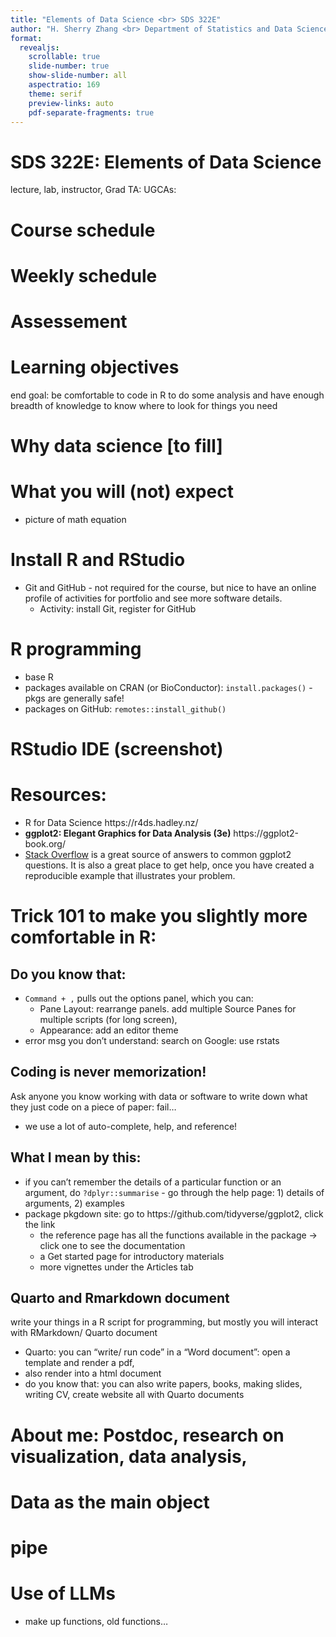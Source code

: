 ```yaml
---
title: "Elements of Data Science <br> SDS 322E"
author: "H. Sherry Zhang <br> Department of Statistics and Data Sciences <br> The University of Texas at Austin <br>  <br> week 01 lecture 01 Fall 2025"
format: 
  revealjs:
    scrollable: true
    slide-number: true
    show-slide-number: all
    aspectratio: 169
    theme: serif
    preview-links: auto
    pdf-separate-fragments: true
---
```


# SDS 322E: Elements of Data Science

lecture, lab, instructor, Grad TA: UGCAs:

# Course schedule

# Weekly schedule

# Assessement

# Learning objectives

end goal: be comfortable to code in R to do some analysis and have enough breadth of knowledge to know where to look for things you need

# Why data science \[to fill\]

# What you will (not) expect

- picture of math equation


# Install R and RStudio

-   Git and GitHub - not required for the course, but nice to have an online profile of activities for portfolio and see more software details.
    -   Activity: install Git, register for GitHub

# R programming

- base R
- packages available on CRAN (or BioConductor): `install.packages()` - pkgs are generally safe!
- packages on GitHub: `remotes::install_github()`


# RStudio IDE (screenshot)

# Resources:

  - R for Data Science https://r4ds.hadley.nz/
  - **ggplot2: Elegant Graphics for Data Analysis (3e)** https://ggplot2-book.org/
  - [Stack Overflow](https://stackoverflow.com/questions/tagged/ggplot2?sort=frequent&pageSize=50) is a great source of answers to common ggplot2 questions. It is also
a great place to get help, once you have created a reproducible
example that illustrates your problem.

# Trick 101 to make you slightly more comfortable in R:

## Do you know that:

-   `Command + ,` pulls out the options panel, which you can:
    -   Pane Layout: rearrange panels. add multiple Source Panes for multiple scripts (for long screen),
    -   Appearance: add an editor theme
-   error msg you don’t understand: search on Google: use rstats

## Coding is never memorization! 

Ask anyone you know working with data or software to write down what they just code on a piece of paper: fail…

  - we use a lot of auto-complete, help, and reference!
  

## What I mean by this:

- if you can’t remember the details of a particular function or an argument, do `?dplyr::summarise` - go through the help page: 1) details of arguments, 2) examples
- package pkgdown site: go to https://github.com/tidyverse/ggplot2, click the link
    - the reference page has all the functions available in the package → click one to see the documentation
    - a Get started page for introductory materials
    - more vignettes under the Articles tab

## Quarto and Rmarkdown document

write your things in a R script for programming, but mostly you will interact with RMarkdown/ Quarto document 

  - Quarto: you can “write/ run code” in a “Word document”: open a template and render a pdf, 
  - also render into a html document 
  - do you know that: you can also write papers, books, making slides, writing CV, create website all with Quarto documents

# About me: Postdoc, research on visualization, data analysis,


# Data as the main object 

# pipe 


# Use of LLMs

 - make up functions, old functions...
